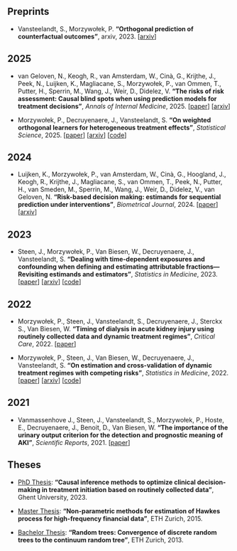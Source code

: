 ## Preprints

-   Vansteelandt, S., Morzywołek, P. **"Orthogonal prediction of counterfactual outcomes"**, arxiv, 2023. \[[arxiv](https://arxiv.org/abs/2311.09423)\]

## 2025

-   van Geloven, N., Keogh, R., van Amsterdam, W., Cinà, G., Krijthe, J., Peek, N., Luijken, K., Magliacane, S., Morzywołek, P., van Ommen, T., Putter, H., Sperrin, M., Wang, J., Weir, D., Didelez, V. **"The risks of risk assessment: Causal blind spots when using prediction models for treatment decisions"**, *Annals of Internal Medicine*, 2025. \[[paper](https://www.acpjournals.org/doi/10.7326/ANNALS-24-00279?utm_source=cmpnr&utm_campaign=lfa_250729_1&utm_content=1&cmp=1&utm_medium=email)\] \[[arxiv](https://arxiv.org/abs/2402.17366)\]

-   Morzywołek, P., Decruyenaere, J., Vansteelandt, S. **"On weighted orthogonal learners for heterogeneous treatment effects"**, *Statistical Science*, 2025. \[[paper](https://www.e-publications.org/ims/submission/STS/user/submissionFile/59703?confirm=f95b2a95)\] \[[arxiv](https://arxiv.org/abs/2303.12687)\] \[[code](https://github.com/pmorzywolek/CATEsimulations)\]

## 2024

-   Luijken, K., Morzywołek, P., van Amsterdam, W., Cinà, G., Hoogland, J., Keogh, R., Krijthe, J., Magliacane, S., van Ommen, T., Peek, N., Putter, H., van Smeden, M., Sperrin, M., Wang, J., Weir, D., Didelez, V., van Geloven, N. **"Risk-based decision making: estimands for sequential prediction under interventions"**, *Biometrical Journal*, 2024. \[[paper](https://onlinelibrary.wiley.com/doi/10.1002/bimj.70011)\] \[[arxiv](https://arxiv.org/abs/2311.17547)\]

## 2023

-   Steen, J., Morzywołek, P., Van Biesen, W., Decruyenaere, J., Vansteelandt, S. **"Dealing with time-dependent exposures and confounding when defining and estimating attributable fractions—Revisiting estimands and estimators"**, *Statistics in Medicine*, 2023. \[[paper](https://onlinelibrary.wiley.com/doi/10.1002/sim.9988)\] \[[arxiv](https://arxiv.org/abs/2011.04833)\] \[[code](https://github.com/jmpsteen/timedeppaf)\]

## 2022

-   Morzywołek, P., Steen, J., Vansteelandt, S., Decruyenaere, J., Sterckx S., Van Biesen, W. **"Timing of dialysis in acute kidney injury using routinely collected data and dynamic treatment regimes"**, *Critical Care*, 2022. \[[paper](https://ccforum.biomedcentral.com/articles/10.1186/s13054-022-04252-1)\]

-   Morzywołek, P., Steen, J., Van Biesen, W., Decruyenaere, J., Vansteelandt, S. **"On estimation and cross-validation of dynamic treatment regimes with competing risks"**, *Statistics in Medicine*, 2022. \[[paper](https://onlinelibrary.wiley.com/doi/abs/10.1002/sim.9568)\] \[[arxiv](https://arxiv.org/abs/2109.00396)\] \[[code](https://github.com/pmorzywolek/comprisksDTR)\]

## 2021

-   Vanmassenhove J., Steen, J., Vansteelandt, S., Morzywołek, P., Hoste, E., Decruyenaere, J., Benoit, D., Van Biesen, W. **"The importance of the urinary output criterion for the detection and prognostic meaning of AKI"**, *Scientific Reports*, 2021. \[[paper](https://www.nature.com/articles/s41598-021-90646-0)\]

## Theses

-   [PhD Thesis](https://biblio.ugent.be/publication/01H3EW84JAFS8RHX17SY41M5M3): **"Causal inference methods to optimize clinical decision-making in treatment initiation based on routinely collected data"**, Ghent University, 2023.

-   [Master Thesis](https://ethz.ch/content/dam/ethz/special-interest/mtec/chair-of-entrepreneurial-risks-dam/documents/dissertation/master%20thesis/Master_Thesis_%20Morzywolek.pdf): **"Non-parametric methods for estimation of Hawkes process for high-frequency financial data"**, ETH Zurich, 2015.

-   [Bachelor Thesis](../RandomTrees-BachelorThesis.pdf): **"Random trees: Convergence of discrete random trees to the continuum random tree"**, ETH Zurich, 2013.
